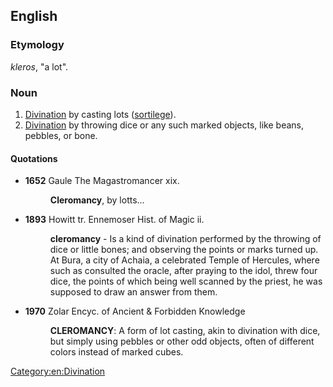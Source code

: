 ==English==

===Etymology===
{{etyl|grc|en}} ''kleros'', "a lot".

===Noun===
{{en-noun|-}}

# [[divination|Divination]] by casting lots ([[sortilege]]).
# [[divination|Divination]] by throwing dice or any such marked objects, like beans, pebbles, or bone.

====Quotations====
* '''1652''' Gaule The Magastromancer xix.
*: '''Cleromancy''', by lotts...
* '''1893''' Howitt tr. Ennemoser Hist. of Magic ii.
*: '''cleromancy''' - Is a kind of divination performed by the throwing of dice or little bones; and observing the points or marks turned up. At Bura, a city of Achaia, a celebrated Temple of Hercules, where such as consulted the oracle, after praying to the idol, threw four dice, the points of which being well scanned by the priest, he was supposed to draw an answer from them.
* '''1970''' Zolar Encyc. of Ancient & Forbidden Knowledge
*: '''CLEROMANCY''': A form of lot casting, akin to divination with dice, but simply using pebbles or other odd objects, often of different colors instead of marked cubes.

[[Category:en:Divination]]